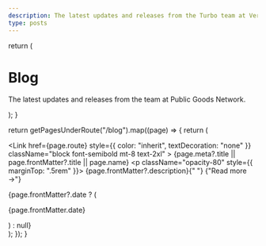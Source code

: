 ```yaml
---
description: The latest updates and releases from the Turbo team at Vercel.
type: posts
---
```



  return (
    <div className="max-w-screen-lg mx-auto pt-4 pb-8 mb-16 border-b border-gray-400 border-opacity-20">
      <h1>
        <span className="font-bold leading-tight lg:text-5xl">Blog</span>
      </h1>
      <p className="text-center text-gray-500 dark:text-gray-400">
        The latest updates and releases from the team at Public Goods Network.
      </p>
    </div>
  );
}

  return getPagesUnderRoute("/blog").map((page) => {
    return (
      <div key={page.route} className="mb-10">
        <Link
          href={page.route}
          style={{ color: "inherit", textDecoration: "none" }}
          className="block font-semibold mt-8 text-2xl"
        >
          {page.meta?.title || page.frontMatter?.title || page.name}
        </Link>
        <p className="opacity-80" style={{ marginTop: ".5rem" }}>
          {page.frontMatter?.description}{" "}
          <span className="inline-block">
            <Link href={page.route}>{"Read more →"}</Link>
          </span>
        </p>
        {page.frontMatter?.date ? (
          <p className="opacity-50 text-sm">{page.frontMatter.date}</p>
        ) : null}
      </div>
    );
  });
}

<BlogHeader />
<BlogIndex />
